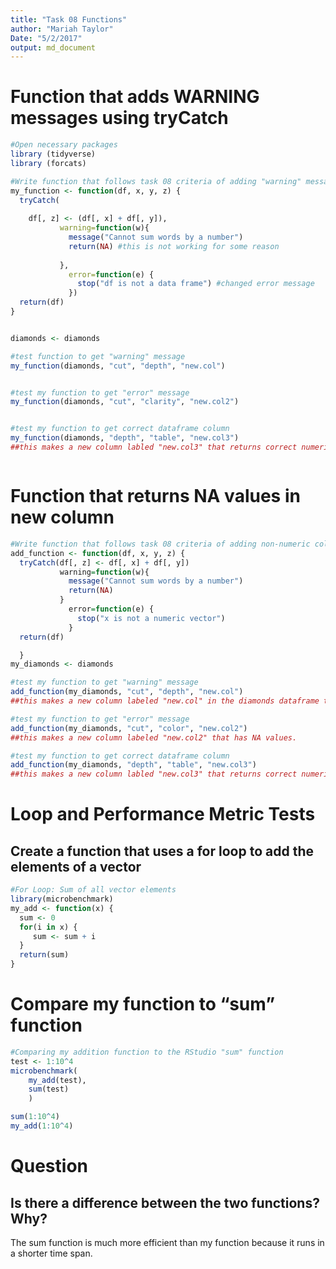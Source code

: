 ---
title: "Task 08 Functions"
author: "Mariah Taylor"
Date: "5/2/2017"
output: md_document
---

# Function that adds WARNING messages using tryCatch
```{r}
#Open necessary packages
library (tidyverse)
library (forcats)

#Write function that follows task 08 criteria of adding "warning" messages
my_function <- function(df, x, y, z) {
  tryCatch(
    
    df[, z] <- (df[, x] + df[, y]),
           warning=function(w){
             message("Cannot sum words by a number")
             return(NA) #this is not working for some reason
             
           },
             error=function(e) {
               stop("df is not a data frame") #changed error message
             })
  return(df)
}


diamonds <- diamonds

#test function to get "warning" message
my_function(diamonds, "cut", "depth", "new.col")


#test my function to get "error" message
my_function(diamonds, "cut", "clarity", "new.col2")


#test my function to get correct dataframe column
my_function(diamonds, "depth", "table", "new.col3")
##this makes a new column labled "new.col3" that returns correct numerical values.



```

# Function that returns NA values in new column
```{r}
#Write function that follows task 08 criteria of adding non-numeric columns
add_function <- function(df, x, y, z) {
  tryCatch(df[, z] <- df[, x] + df[, y])
           warning=function(w){
             message("Cannot sum words by a number")
             return(NA)
           }
             error=function(e) {
               stop("x is not a numeric vector")
             }
  return(df)

  }
my_diamonds <- diamonds

#test my function to get "warning" message
add_function(my_diamonds, "cut", "depth", "new.col")
##this makes a new column labeled "new.col" in the diamonds dataframe that has NA values 

#test my function to get "error" message
add_function(my_diamonds, "cut", "color", "new.col2")
##this makes a new column labeled "new.col2" that has NA values.

#test my function to get correct dataframe column
add_function(my_diamonds, "depth", "table", "new.col3")
##this makes a new column labled "new.col3" that returns correct numerical values.
```
# Loop and Performance Metric Tests
## Create a function that uses a for loop to add the elements of a vector
```{r}
#For Loop: Sum of all vector elements
library(microbenchmark)
my_add <- function(x) {
  sum <- 0 
  for(i in x) {
     sum <- sum + i
  }
  return(sum)
}

```
# Compare my function to "sum" function
```{r}
#Comparing my addition function to the RStudio "sum" function
test <- 1:10^4
microbenchmark(
    my_add(test),
    sum(test)
    )

sum(1:10^4)
my_add(1:10^4)
```

# Question
## Is there a difference between the two functions? Why?
The sum function is much more efficient than my function because it runs in a shorter time span.
